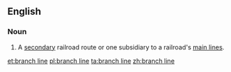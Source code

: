 ==English==

===Noun===
{{en-noun|head=[[branch]] [[line]]}}
# {{context|railroads}} A [[secondary]] railroad route or one subsidiary to a railroad's [[main line]]s.

[[et:branch line]]
[[pl:branch line]]
[[ta:branch line]]
[[zh:branch line]]